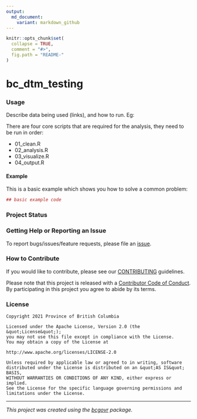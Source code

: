 ```yaml
---
output:
  md_document:
    variant: markdown_github
---
```


```r
knitr::opts_chunk$set(
  collapse = TRUE,
  comment = "#>",
  fig.path = "README-"
)
```

<!-- Add a project state badge
See https://github.com/BCDevExchange/Our-Project-Docs/blob/master/discussion/projectstates.md
If you have bcgovr installed and you use RStudio, click the 'Insert BCDevex Badge' Addin. -->

# bc_dtm_testing

### Usage

Describe data being used (links), and how to run. Eg:

There are four core scripts that are required for the analysis, they need to be run in order:

- 01_clean.R
- 02_analysis.R
- 03_visualize.R
- 04_output.R

#### Example

This is a basic example which shows you how to solve a common problem:

```r
## basic example code
```

### Project Status

### Getting Help or Reporting an Issue

To report bugs/issues/feature requests, please file an [issue](https://github.com/bcgov/bc_dtm_testing/issues/).

### How to Contribute

If you would like to contribute, please see our [CONTRIBUTING](CONTRIBUTING.md) guidelines.

Please note that this project is released with a [Contributor Code of Conduct](CODE_OF_CONDUCT.md). By participating in this project you agree to abide by its terms.

### License

```
Copyright 2021 Province of British Columbia

Licensed under the Apache License, Version 2.0 (the &quot;License&quot;);
you may not use this file except in compliance with the License.
You may obtain a copy of the License at

http://www.apache.org/licenses/LICENSE-2.0

Unless required by applicable law or agreed to in writing, software distributed under the License is distributed on an &quot;AS IS&quot; BASIS,
WITHOUT WARRANTIES OR CONDITIONS OF ANY KIND, either express or implied.
See the License for the specific language governing permissions and limitations under the License.
```

---
*This project was created using the [bcgovr](https://github.com/bcgov/bcgovr) package.* 
